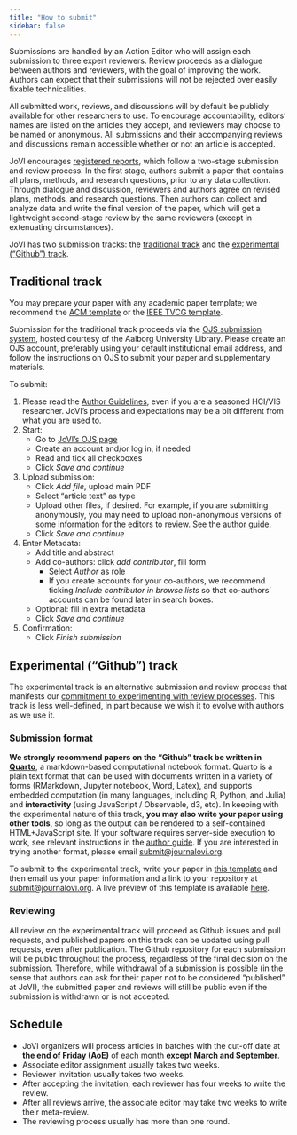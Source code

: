 ```yaml
---
title: "How to submit"
sidebar: false
---
```


Submissions are handled by an Action Editor who will assign each submission to three expert reviewers. Review proceeds as a dialogue between authors and reviewers, with the goal of improving the work. Authors can expect that their submissions will not be rejected over easily fixable technicalities.

All submitted work, reviews, and discussions will by default be publicly available for other researchers to use. To encourage accountability, editors’ names are listed on the articles they accept, and reviewers may choose to be named or anonymous. All submissions and their accompanying reviews and discussions remain accessible whether or not an article is accepted.

JoVI encourages [registered reports](https://www.cos.io/initiatives/registered-reports), which follow a two-stage submission and review process. In the first stage, authors submit a paper that contains all plans, methods, and research questions, prior to any data collection. Through dialogue and discussion, reviewers and authors agree on revised plans, methods, and research questions.  Then authors can collect and analyze data and write the final version of the paper, which will get a lightweight second-stage review by the same reviewers (except in extenuating circumstances).


JoVI has two submission tracks: the [traditional track](#traditional) and the [experimental ("Github") track](#experimental).

## Traditional track {#traditional}

You may prepare your paper with any academic paper template; we recommend the [ACM template](https://www.acm.org/publications/proceedings-template) or the [IEEE TVCG template](https://tc.computer.org/vgtc/publications/journal/).

Submission for the traditional track proceeds via the [OJS submission system](https://journals.aau.dk/index.php/jovi/), hosted courtesy of the Aalborg University Library. Please create an OJS account, preferably using your default institutional email address, and follow the instructions on OJS to submit your paper and supplementary materials. 

To submit:

1. Please read the [Author Guidelines](author-guide.qmd), even if you are a seasoned HCI/VIS researcher. JoVI's process and expectations may be a bit different from what you are used to. 
2. Start:
    * Go to [JoVI's OJS page](https://journals.aau.dk/index.php/jovi/submission/wizard)
    * Create an account and/or log in, if needed
    * Read and tick all checkboxes
    * Click *Save and continue*
3. Upload submission:
    * Click *Add file*, upload main PDF
    * Select "article text" as type
    * Upload other files, if desired. For example, if you are submitting anonymously, you may need to upload non-anonymous versions of some information for the editors to review. See the [author guide](author-guide.qmd#sections).
    * Click *Save and continue*
4. Enter Metadata:
    * Add title and abstract
    * Add co-authors: click *add contributor*, fill form
        * Select *Author* as role
        * If you create accounts for your co-authors, we recommend ticking *Include contributor in browse lists* so that co-authors' accounts can be found later in search boxes.
    * Optional: fill in extra metadata
    * Click *Save and continue*
5. Confirmation:
    * Click *Finish submission*

## Experimental ("Github") track {#experimental}

The experimental track is an alternative submission and review process that manifests our [commitment to experimenting with review processes](index.qmd#ambitions). This track is less well-defined, in part because we wish it to evolve with authors as we use it.

### Submission format
**We strongly recommend papers on the "Github" track be written in [Quarto](https://quarto.org/)**, a markdown-based computational notebook format. Quarto is a plain text format that can be used with documents written in a variety of forms (RMarkdown, Jupyter notebook, Word, Latex), and supports embedded computation (in many languages, including R, Python, and Julia) and **interactivity** (using JavaScript / Observable, d3, etc). In keeping with the experimental nature of this track, **you may also write your paper using other tools**, so long as the output can be rendered to a self-contained HTML+JavaScript site.
If your software requires server-side execution to work, see relevant instructions in the [author guide](https://www.journalovi.org/author-guide.html#what-if-my-interactive-article-requires-server-side-execution). 
If you are interested in trying another format, please email [submit@journalovi.org](mailto:submit@journalovi.org).

To submit to the experimental track, write your paper in [this template](https://github.com/journalovi/jovi-template-quarto) and then email us your paper information and a link to your repository at [submit@journalovi.org](mailto:submit@journalovi.org). A live preview of this template is available [here](https://www.journalovi.org/jovi-template-quarto/).


### Reviewing

All review on the experimental track will proceed as Github issues and pull requests, and published papers on this track can be updated using pull requests, even after publication. The Github repository for each submission will be public throughout the process, regardless of the final decision on the submission. Therefore, while withdrawal of a submission is possible (in the sense that authors can ask for their paper not to be considered "published" at JoVI), the submitted paper and reviews will still be public even if the submission is withdrawn or is not accepted.


## Schedule

* JoVI organizers will process articles in batches with the cut-off date at __the end of Friday (AoE)__ of each month __except March and September__.
* Associate editor assignment usually takes two weeks.
* Reviewer invitation usually takes two weeks.
* After accepting the invitation, each reviewer has four weeks to write the review.
* After all reviews arrive, the associate editor may take two weeks to write their meta-review.
* The reviewing process usually has more than one round.
